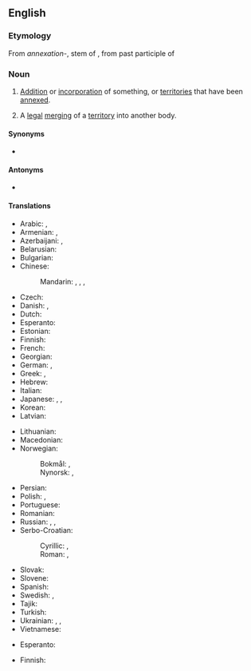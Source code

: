 ==English==
{{wikipedia}}

===Etymology===
From {{der|en|ML.|-}} ''annexation-'', stem of {{m|la|annexatio||action of annexing}}, from past participle of {{m|la|annecto|}}

===Noun===
{{en-noun|~}}

# [[addition|Addition]] or [[incorporation]] of something, or [[territories]] that have been [[annexed]].
# {{lb|en|legal}} A [[legal]] [[merging]] of a [[territory]] into another body.

====Synonyms====
* {{l|en|annexion}} {{qualifier|obsolete}}

====Antonyms====
* {{l|en|separation}}

====Translations====
{{trans-top|addition or incorporation of something}}
* Arabic: {{t|ar|ضَمّ|m}}, {{t|ar|إِلْحَاق|m}}
* Armenian: {{t+|hy|անեքսիա|sc=Armn}}, {{t+|hy|բռնակցում}}
* Azerbaijani: {{t|az|anneksiya}}, {{t|az|ilhaq}}
* Belarusian: {{t|be|анэ́ксія|f|sc=Cyrl}}
* Bulgarian: {{t+|bg|ане́ксия|f|sc=Cyrl}}
* Chinese:
*: Mandarin: {{t+|cmn|併吞|sc=Hani}}, {{t+|cmn|并吞|tr=bìngtūn|sc=Hani}}, {{t+|cmn|合併|sc=Hani}}, {{t+|cmn|合并|tr=hébìng|sc=Hani}}
* Czech: {{t+|cs|anexe|f}}
* Danish: {{t|da|annektion}}, {{t|da|annektering|c}}
* Dutch: {{t+|nl|annexatie|f}}
* Esperanto: {{t|eo|anekso}}
* Estonian: {{t|et|anneksioon}}
* Finnish: {{t+|fi|liittäminen}}
* French: {{t+|fr|annexion|f}}
* Georgian: {{t|ka|ანექსია|sc=Geor}}
* German: {{t+|de|Annexion|f}}, {{t+|de|Anschluss|m}}
* Greek: {{t+|el|προσάρτηση|sc=Grek}}, {{t+|el|προσθήκη|sc=Grek}}
* Hebrew: {{t|he|סיפוח|tr=sipúakh|alt=סיפוח \ סִפּוּחַ|sc=Hebr}}
* Italian: {{t+|it|annessione|f}}
* Japanese: {{t|ja|編入|tr=へんにゅう, hennyū|sc=Jpan}}, {{t+|ja|併合|tr=へいごう, heigō|sc=Jpan}}, {{t+|ja|付加|tr=ふか, fuka|sc=Jpan}}
* Korean: {{t+|ko|병합}}
* Latvian: {{t|lv|aneksija|f}}
{{trans-mid}}
* Lithuanian: {{t+|lt|aneksija|f}}
* Macedonian: {{t|mk|ане́ксија|f|sc=Cyrl}}
* Norwegian:
*: Bokmål: {{t|nb|anneksjon|m}}, {{t|nb|annektering|m|f}}
*: Nynorsk: {{t|nn|anneksjon|m}}, {{t|nn|annektering|f}}
* Persian: {{t+|fa|الحاق|tr=elhâq|sc=fa-Arab}}
* Polish: {{t+|pl|aneksja|f}}, {{t+|pl|zabór|m}}
* Portuguese: {{t+|pt|anexação|f}}
* Romanian: {{t+|ro|anexare|f}}
* Russian: {{t+|ru|анне́ксия|f|tr=annɛ́ksija}}, {{t+|ru|присоедине́ние|n}}, {{t+|ru|а́ншлю́с|m}}
* Serbo-Croatian:
*: Cyrillic: {{t|sh|анексија|f|sc=Cyrl}}, {{t|sh|анексирање|n|sc=Cyrl}}
*: Roman: {{t+|sh|aneksija|f}}, {{t|sh|aneksiranje|n}}
* Slovak: {{t|sk|anexia|f}}
* Slovene: {{t|sl|aneksija|f}}
* Spanish: {{t+|es|anexión|f}}
* Swedish: {{t+|sv|annektering}}, {{t+|sv|annexion|c}}
* Tajik: {{t|tg|илҳоқ|sc=Cyrl}}
* Turkish: {{t+|tr|ilhak}}
* Ukrainian: {{t+|uk|ане́ксія|f|sc=Cyrl}}, {{t|uk|приє́днання|n|sc=Cyrl}}, {{t|uk|а́ншлю́с|m|sc=Cyrl}}
* Vietnamese: {{t|vi|phụ vào|alt=sự phụ vào}}
{{trans-bottom}}

{{trans-top|legal merging of territory}}
* Esperanto: {{t|eo|anekso}}
{{trans-mid}}
* Finnish: {{t+|fi|liittäminen}}
{{trans-bottom}}